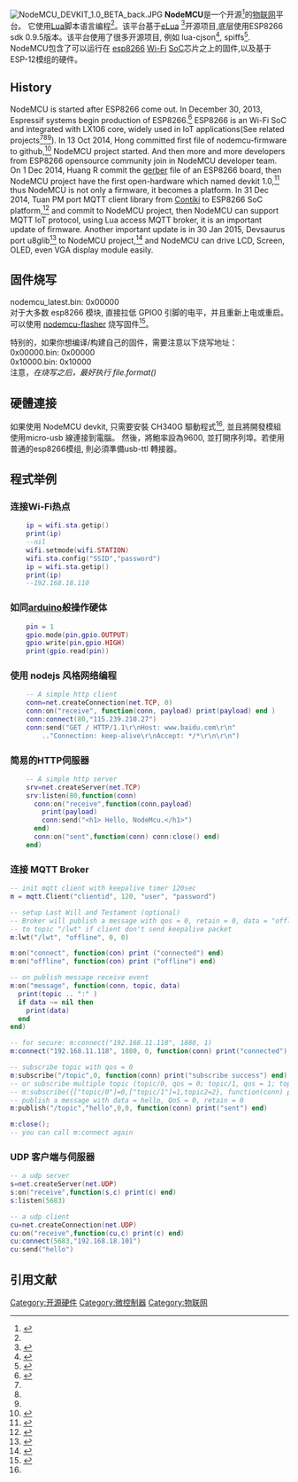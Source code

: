 {{howto|time=2015-04-02T09:53:12+00:00}}
{{expert|time=2015-04-02T01:37:54+00:00}}
{{NoteTA|G1=IT}}
{{Infobox computer
| name        = NodeMCU
| logo        = 
| image       = NodeMCU DEVKIT 1.0 BETA.JPG
| caption     = NodeMCU DEVKIT 1.0 BETA
| developer   = ESP8266开源社区
| releasedate = 
| type        = [[片上系统|片上系统]]
| price       = 
| cpu         = ESP8266<ref>Kumar, Abhijeet, and Apoorva Sharma. "Internet of Life (IOL)." (2015). ISBN 978-93-5156-328-0</ref>(LX106<ref name=8266sdk>{{cite web|last1=Brian Benchoff|title=An SDK for the ESP8266 Wi-Fi chip|website=Hackaday|accessdate=2 April 2015}}</ref>)
| graphics    = 
| storage     = 4MBytes<ref>{{cite web|last1=Vowstar|title=NodeMCU Devkit|url=https://github.com/nodemcu/nodemcu-devkit|website=Github|publisher=NodeMCU Team|accessdate=2 April 2015|archive-date=2015-08-15|archive-url=https://web.archive.org/web/20150815044219/https://github.com/nodemcu/nodemcu-devkit|dead-url=no}}</ref>
| memory      = 20kBytes
| os          = XTOS
| power       = USB
| website     = http://www.nodemcu.com
}}
[[File:NodeMCU_DEVKIT_1.0_BETA_back.JPG|thumb]]
'''NodeMCU'''是一个开源<ref name='NodeMCU Github'>{{Cite web |url=https://github.com/nodemcu/ |title=存档副本 |accessdate=2015-04-01 |archive-date=2015-08-12 |archive-url=https://web.archive.org/web/20150812091816/https://github.com/nodemcu |dead-url=no }}</ref>的[[物联网|物联网]]平台。 它使用[[Lua|Lua]]脚本语言编程<ref name='NodeMCU Github' />。该平台基于[[eLua|eLua]] <ref name = 'elua'>{{Cite web |url=http://www.eluaproject.net/ |title=存档副本 |accessdate=2015-04-01 |archive-date=2010-12-27 |archive-url=https://web.archive.org/web/20101227065731/http://www.eluaproject.net/ |dead-url=yes }}</ref>开源项目,底层使用ESP8266 sdk 0.9.5版本。该平台使用了很多开源项目, 例如 lua-cjson<ref name='lua-cjson'>{{Cite web |url=https://github.com/mpx/lua-cjson/ |title=存档副本 |accessdate=2015-04-01 |archive-date=2015-12-31 |archive-url=https://web.archive.org/web/20151231223413/https://github.com/mpx/lua-cjson |dead-url=no }}</ref>, spiffs<ref name='spiffs'>{{Cite web |url=https://github.com/pellepl/spiffs |title=存档副本 |accessdate=2015-04-01 |archive-date=2015-11-03 |archive-url=https://web.archive.org/web/20151103063952/https://github.com/pellepl/spiffs |dead-url=no }}</ref>. NodeMCU包含了可以运行在 [[esp8266|esp8266]] [[Wi-Fi|Wi-Fi]] [[SoC|SoC]]芯片之上的固件,以及基于ESP-12模组的硬件。

{{transH}}
== History ==
NodeMCU is started after ESP8266 come out. In December 30, 2013, Espressif systems begin production of ESP8266.<ref>{{cite news|last1=Espressif system|title=IoT Wi-Fi 802.11b/g/n integrated SoC implementation of volume production|url=http://article.liepin.com/20140701/365564.shtml|accessdate=2 April 2015|publisher=中国上海讯|date=December 30, 2013|archive-url=https://web.archive.org/web/20150402133249/http://article.liepin.com/20140701/365564.shtml|archive-date=2015-04-02|dead-url=yes}}</ref> ESP8266 is an Wi-Fi SoC and integrated with LX106 core, widely used in IoT applications(See related projects<ref name="the button" /><ref name = "node usb" /><ref name="ijwatch" />). In 13 Oct 2014, Hong committed first file of nodemcu-firmware to github,<ref>{{cite web|last1=Hong|title=First commit of NodeMCU Firmware|url=https://github.com/nodemcu/nodemcu-firmware/commit/9c98808289d0863a41c695e03d4067424fc1cdec|website=Github|accessdate=2 April 2015|archive-date=2021-08-15|archive-url=https://web.archive.org/web/20210815231329/https://github.com/nodemcu/nodemcu-firmware/commit/9c98808289d0863a41c695e03d4067424fc1cdec|dead-url=no}}</ref> NodeMCU project started. And then more and more developers from ESP8266 opensource community join in NodeMCU developer team. On 1 Dec 2014, Huang R commit the [[gerber|gerber]] file of an ESP8266 board, then NodeMCU project have the first open-hardware which named devkit 1.0,<ref name="init devkit">{{cite web|last1=Huang R.|title=Initial design of NodeMCU devkit|url=https://github.com/nodemcu/nodemcu-devkit/commit/3c155e5a9f24aa8463aef8c7b011c69e94fcd9c7|website=Github|accessdate=2 April 2015|archive-date=2021-08-15|archive-url=https://web.archive.org/web/20210815231915/https://github.com/nodemcu/nodemcu-devkit/commit/3c155e5a9f24aa8463aef8c7b011c69e94fcd9c7|dead-url=no}}</ref> thus NodeMCU is not only a firmware, it becomes a platform. In 31 Dec 2014, Tuan PM port MQTT client library from [[Contiki|Contiki]] to ESP8266 SoC platform,<ref name="mqtt client">{{cite web|last1=Tuan PM|title=MQTT client library for ESP8266|url=https://github.com/tuanpmt/esp_mqtt|website=Github|accessdate=2 April 2015|archive-date=2017-01-02|archive-url=https://web.archive.org/web/20170102213009/https://github.com/tuanpmt/esp_mqtt|dead-url=no}}</ref> and commit to NodeMCU project, then NodeMCU can support MQTT IoT protocol, using Lua access MQTT broker, it is an important update of firmware. Another important update is in 30 Jan 2015, Devsaurus port u8glib<ref name=u8g>{{cite web|last1=Olikraus|last2=Daniel Sittig|title=Universal Graphics Library for 8 Bit Embedded Systems|url=https://code.google.com/p/u8glib/|website=Google code|accessdate=2 April 2015|archive-date=2015-04-06|archive-url=https://web.archive.org/web/20150406215024/http://code.google.com/p/u8glib/|dead-url=no}}</ref> to NodeMCU project,<ref name=u8glib>{{cite web|last1=Devsaurus|title=U8glib for esp8266|url=https://github.com/devsaurus/nodemcu-firmware/commit/33601462efdcea189f1f20f2cece66581ee57951|website=Github|accessdate=2 April 2015|archive-date=2021-08-15|archive-url=https://web.archive.org/web/20210815232715/https://github.com/devsaurus/nodemcu-firmware/commit/33601462efdcea189f1f20f2cece66581ee57951|dead-url=no}}</ref> and NodeMCU can drive LCD, Screen, OLED, even VGA display module easily.
{{transF}}

== 固件烧写 ==
nodemcu_latest.bin: 0x00000<br /> 对于大多数 esp8266 模块, 直接拉低 GPIO0 引脚的电平，并且重新上电或重启。<br /> 可以使用 [https://github.com/nodemcu/nodemcu-flasher nodemcu-flasher]{{Wayback|url=https://github.com/nodemcu/nodemcu-flasher |date=20160101001705 }} 烧写固件<ref name='dev board'>{{Cite web |url=http://www.electrodragon.com/w/ESP8266_NodeMCU_Dev_Board |title=存档副本 |accessdate=2015-04-01 |archive-date=2015-04-02 |archive-url=https://web.archive.org/web/20150402132100/http://www.electrodragon.com/w/ESP8266_NodeMCU_Dev_Board |dead-url=no }}</ref>。

特别的，如果你想编译/构建自己的固件，需要注意以下烧写地址：<br /> 0x00000.bin: 0x00000<br /> 0x10000.bin: 0x10000<br />

注意，''在烧写之后，最好执行 file.format() ''

== 硬體連接 ==
如果使用 NodeMCU devkit, 只需要安裝 CH340G 驅動程式<ref name='dev board' />, 並且將開發模組使用micro-usb 線連接到電腦。 然後，將鮑率設為9600, 並打開序列埠。若使用普通的esp8266模组, 則必須準備usb-ttl 轉接器。

== 程式举例 ==
=== 连接Wi-Fi热点 ===

<syntaxhighlight lang="lua">    ip = wifi.sta.getip()
    print(ip)
    --nil
    wifi.setmode(wifi.STATION)
    wifi.sta.config("SSID","password")
    ip = wifi.sta.getip()
    print(ip)
    --192.168.18.110</syntaxhighlight>
=== 如同[[arduino|arduino]]般操作硬体 ===

<syntaxhighlight lang="lua">    pin = 1
    gpio.mode(pin,gpio.OUTPUT)
    gpio.write(pin,gpio.HIGH)
    print(gpio.read(pin))</syntaxhighlight>
=== 使用 nodejs 风格网络编程 ===

<syntaxhighlight lang="lua">    -- A simple http client
    conn=net.createConnection(net.TCP, 0)
    conn:on("receive", function(conn, payload) print(payload) end )
    conn:connect(80,"115.239.210.27")
    conn:send("GET / HTTP/1.1\r\nHost: www.baidu.com\r\n"
        .."Connection: keep-alive\r\nAccept: */*\r\n\r\n")</syntaxhighlight>
=== 简易的HTTP伺服器 ===

<syntaxhighlight lang="lua">    -- A simple http server
    srv=net.createServer(net.TCP)
    srv:listen(80,function(conn)
      conn:on("receive",function(conn,payload)
        print(payload)
        conn:send("<h1> Hello, NodeMcu.</h1>")
      end)
      conn:on("sent",function(conn) conn:close() end)
    end)</syntaxhighlight>
=== 连接 MQTT Broker ===

<syntaxhighlight lang="lua">-- init mqtt client with keepalive timer 120sec
m = mqtt.Client("clientid", 120, "user", "password")

-- setup Last Will and Testament (optional)
-- Broker will publish a message with qos = 0, retain = 0, data = "offline"
-- to topic "/lwt" if client don't send keepalive packet
m:lwt("/lwt", "offline", 0, 0)

m:on("connect", function(con) print ("connected") end)
m:on("offline", function(con) print ("offline") end)

-- on publish message receive event
m:on("message", function(conn, topic, data)
  print(topic .. ":" )
  if data ~= nil then
    print(data)
  end
end)

-- for secure: m:connect("192.168.11.118", 1880, 1)
m:connect("192.168.11.118", 1880, 0, function(conn) print("connected") end)

-- subscribe topic with qos = 0
m:subscribe("/topic",0, function(conn) print("subscribe success") end)
-- or subscribe multiple topic (topic/0, qos = 0; topic/1, qos = 1; topic2 , qos = 2)
-- m:subscribe({["topic/0"]=0,["topic/1"]=1,topic2=2}, function(conn) print("subscribe success") end)
-- publish a message with data = hello, QoS = 0, retain = 0
m:publish("/topic","hello",0,0, function(conn) print("sent") end)

m:close();
-- you can call m:connect again
</syntaxhighlight>
=== UDP 客户端与伺服器 ===

<syntaxhighlight lang="lua">-- a udp server
s=net.createServer(net.UDP)
s:on("receive",function(s,c) print(c) end)
s:listen(5683)

-- a udp client
cu=net.createConnection(net.UDP)
cu:on("receive",function(cu,c) print(c) end)
cu:connect(5683,"192.168.18.101")
cu:send("hello")</syntaxhighlight>

== 引用文献 ==
{{Reflist}}

{{环境智能}}

[[Category:开源硬件|Category:开源硬件]]
[[Category:微控制器|Category:微控制器]]
[[Category:物联网|Category:物联网]]